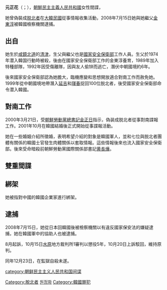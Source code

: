 {{unreferenced|time=2015-09-27T00:23:23+00:00}}
'''元正花'''（{{lang-ko|원정화}}；{{bd|1974年|1月29日}}），[[朝鮮民主主義人民共和國|朝鮮民主主義人民共和國]]女性間諜，{{Citation needed|[[最高人民會議常任委員會委員長|最高人民會議常任委員會委員長]][[金永南|金永南]]的親戚。|time=}}

她曾偽裝成[[脱北者|脱北者]]在[[大韓民國|大韓民國]]從事情報收集活動，2008年7月15日她與她繼父[[金東淳|金東淳]]被韓國檢察機關逮捕。

==出自==
她生於[[咸鏡北道|咸鏡北道]]的[[清津|清津]]，生父與繼父也是[[國家安全保衛部|國家安全保衛部]]工作人員。生父於1974年潜入韓国行動時被殺，後由在國家安全保衛部工作的金東淳養育，1989年加入特種部隊，1992年因受傷離隊，因與友人偷锌而逃亡，潛伏中朝國境約6年。

後來國家安全保衛部認為她膽大，臨機應變和思想開放適合對南工作而赦免她。1999年從中朝國境地帶潛入[[延吉|延吉]]和[[琿春|琿春]]捉回100位脱北者，後受國家安全保衛部命令潜入韓國。

==對南工作==
2000年3月21日，受[[朝鮮勞動黨總書記|朝鮮勞動黨總書記]][[金正日|金正日]]指示，偽装成脱北者從事對南諜報工作。2001年10月在韓國結婚後正式開始從事諜報活動。

她在一些婚姻介紹所徵婚，表明希望介紹的對象是韓國軍人，並和七位與脱北者團體有關係的韓國士官發生肉體關係以套取情報。這些情報後來也流入國家安全保衛部。後來受命暗殺前朝鮮勞動黨國際關係部書記[[黄長燁|黄長燁]]。

==雙重間諜==
{{Citation needed|在2003年至2004年，韓國情報部門向她索要北朝鮮機密情報，她的確有提供情報，但價值微薄。|time=}}

==綁架==
她被指對中國的韓國企業家進行綁架。

==逮捕==
2008年7月15日，她從日本回韓國後被檢察機關以有違反國家保安法的嫌疑逮捕，她在韓國軍中的協助人也被逮捕。

8月起訴，10月15日[[水原|水原]]地方裁判所1審判以懲役5年，10月20日上訴駁回，維持原判。

同年12月23日，在監獄自殺未遂。

[[Category:脫北者|Category:脫北者]]
[[category:朝鲜民主主义人民共和国间谍|category:朝鲜民主主义人民共和国间谍]]
[[Category:咸鏡北道出身人物|원정화]]
[[Category:韓國罪犯|Category:韓國罪犯]]